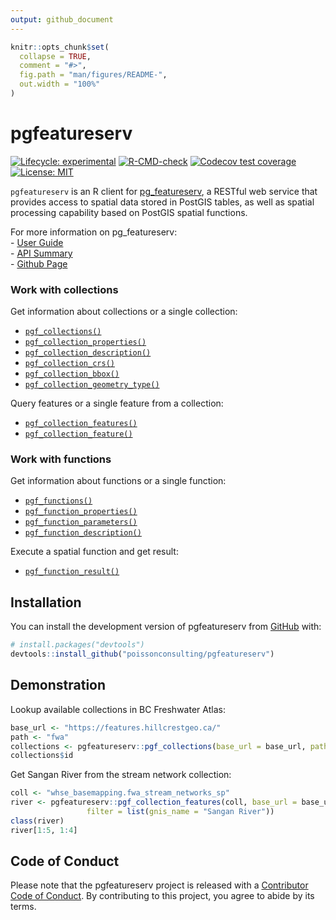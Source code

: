 ```yaml
---
output: github_document
---
```


<!-- README.md is generated from README.Rmd. Please edit that file -->

```r
knitr::opts_chunk$set(
  collapse = TRUE,
  comment = "#>",
  fig.path = "man/figures/README-",
  out.width = "100%"
)
```

# pgfeatureserv

<!-- badges: start -->
[![Lifecycle: experimental](https://img.shields.io/badge/lifecycle-experimental-orange.svg)](https://lifecycle.r-lib.org/articles/stages.html#experimental)
[![R-CMD-check](https://github.com/poissonconsulting/pgfeatureserv/workflows/R-CMD-check/badge.svg)](https://github.com/poissonconsulting/pgfeatureserv/actions)
[![Codecov test coverage](https://codecov.io/gh/poissonconsulting/pgfeatureserv/branch/main/graph/badge.svg)](https://app.codecov.io/gh/poissonconsulting/pgfeatureserv?branch=main)
[![License: MIT](https://img.shields.io/badge/License-MIT-green.svg)](https://opensource.org/licenses/MIT)
<!-- badges: end -->

`pgfeatureserv` is an R client for [pg_featureserv](https://github.com/CrunchyData/pg_featureserv), a RESTful web service that provides access to spatial data stored in PostGIS tables, as well as spatial processing capability based on PostGIS spatial functions.  

For more information on pg_featureserv:  
- [User Guide](https://access.crunchydata.com/documentation/pg_featureserv/1.2.0/)   
- [API Summary](https://github.com/CrunchyData/pg_featureserv/blob/master/API.md#feature-collections)  
- [Github Page](https://github.com/CrunchyData/pg_featureserv)  

### Work with collections

Get information about collections or a single collection:  

* [`pgf_collections()`](https://poissonconsulting.github.io/pgfeatureserv/reference/pgf_collections.html)  
* [`pgf_collection_properties()`](https://poissonconsulting.github.io/pgfeatureserv/reference/pgf_collection_properties.html)  
* [`pgf_collection_description()`](https://poissonconsulting.github.io/pgfeatureserv/reference/pgf_collection_description.html)  
* [`pgf_collection_crs()`](https://poissonconsulting.github.io/pgfeatureserv/reference/pgf_collection_crs.html)  
* [`pgf_collection_bbox()`](https://poissonconsulting.github.io/pgfeatureserv/reference/pgf_collection_bbox.html)  
* [`pgf_collection_geometry_type()`](https://poissonconsulting.github.io/pgfeatureserv/reference/pgf_collection_geometry_type.html)  

Query features or a single feature from a collection:  

* [`pgf_collection_features()`](https://poissonconsulting.github.io/pgfeatureserv/reference/pgf_collection_features.html)  
* [`pgf_collection_feature()`](https://poissonconsulting.github.io/pgfeatureserv/reference/pgf_collection_feature.html)  

### Work with functions

Get information about functions or a single function:  

* [`pgf_functions()`](https://poissonconsulting.github.io/pgfeatureserv/reference/pgf_functions.html)  
* [`pgf_function_properties()`](https://poissonconsulting.github.io/pgfeatureserv/reference/pgf_function_properties.html)  
* [`pgf_function_parameters()`](https://poissonconsulting.github.io/pgfeatureserv/reference/pgf_function_parameters.html)  
* [`pgf_function_description()`](https://poissonconsulting.github.io/pgfeatureserv/reference/pgf_function_description.html)

Execute a spatial function and get result:  

* [`pgf_function_result()`](https://poissonconsulting.github.io/pgfeatureserv/reference/pgf_function_result.html)

## Installation

You can install the development version of pgfeatureserv from [GitHub](https://github.com/) with:

``` r
# install.packages("devtools")
devtools::install_github("poissonconsulting/pgfeatureserv")
```

## Demonstration
Lookup available collections in BC Freshwater Atlas:
```r
base_url <- "https://features.hillcrestgeo.ca/"
path <- "fwa"
collections <- pgfeatureserv::pgf_collections(base_url = base_url, path = path)
collections$id
```

Get Sangan River from the stream network collection:
```r
coll <- "whse_basemapping.fwa_stream_networks_sp"
river <- pgfeatureserv::pgf_collection_features(coll, base_url = base_url, path = path,
                 filter = list(gnis_name = "Sangan River"))
class(river)
river[1:5, 1:4]
```

## Code of Conduct

Please note that the pgfeatureserv project is released with a [Contributor Code of Conduct](https://contributor-covenant.org/version/2/0/CODE_OF_CONDUCT.html). By contributing to this project, you agree to abide by its terms.
